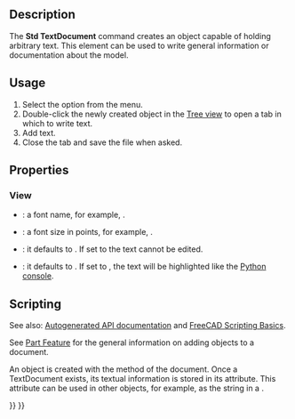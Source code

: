 <languages/>

{{Docnav
|[[Std_ProjectUtil|ProjectUtil]]
|[[Std_DemoMode|DemoMode]]
|[[Std_Tools_Menu|Std Tools Menu]]
|IconL=Std_ProjectUtil.svg
|IconR=Std_DemoMode.svg
|IconC=Freecad.svg
}}

{{GuiCommand
|Name=Std TextDocument
|MenuLocation=Tools → Add text document
|Workbenches=All
|Version=0.19
|SeeAlso=[[Draft ShapeString|Draft ShapeString]], [[Draft Text|Draft Text]]
}}

==Description==

The '''Std TextDocument''' command creates an object capable of holding arbitrary text. This element can be used to write general information or documentation about the model.

==Usage==

# Select the {{MenuCommand|Tools → [[Image:Std_TextDocument.svg|16px]] Add text document}} option from the menu.
# Double-click the newly created object in the [[Tree_view|Tree view]] to open a tab in which to write text.
# Add text.
# Close the tab and save the file when asked.

==Properties==

===View===

{{TitleProperty|Editor}}

* {{PropertyView|Font Name|Font}}: a font name, for example, {{Value|Ubuntu Mono}}.
* {{PropertyView|Font Size|Float}}: a font size in points, for example, {{Value|11}}.
* {{PropertyView|Read Only|Bool}}: it defaults to {{FALSE}}. If set to {{TRUE}} the text cannot be edited. 
* {{PropertyView|Syntax Highlighter|Enumeration}}: it defaults to {{Value|None}}. If set to {{Value|Python}}, the text will be highlighted like the [[Python_console|Python console]].

==Scripting==

See also: [https://freecad.github.io/SourceDoc/ Autogenerated API documentation] and [[FreeCAD_Scripting_Basics|FreeCAD Scripting Basics]].

See [[Part_Feature|Part Feature]] for the general information on adding objects to a document.

An {{incode|App::TextDocument}} object is created with the {{incode|addObject()}} method of the document. Once a TextDocument exists, its textual information is stored in its {{incode|Text}} attribute. This attribute can be used in other objects, for example, as the string in a {{Button|[[Image:Draft_ShapeString.svg|16px]] [[Draft_ShapeString|Draft ShapeString]]}}.

{{Code|code=
import FreeCAD as App
import Draft

doc = App.newDocument()
obj = doc.addObject("App::TextDocument", "Text_document")
obj.Text = "textual information"
doc.recompute()

obj2 = Draft.makeShapeString(obj.Text, "/usr/share/fonts/truetype/dejavu/DejaVuSans.ttf", 10)
doc.recompute()
}}


{{Docnav
|[[Std_ProjectUtil|ProjectUtil]]
|[[Std_DemoMode|DemoMode]]
|[[Std_Tools_Menu|Std Tools Menu]]
|IconL=Std_ProjectUtil.svg
|IconR=Std_DemoMode.svg
|IconC=Freecad.svg
}}

{{Std_Base_navi{{#translation:}}}}
{{Userdocnavi{{#translation:}}}}